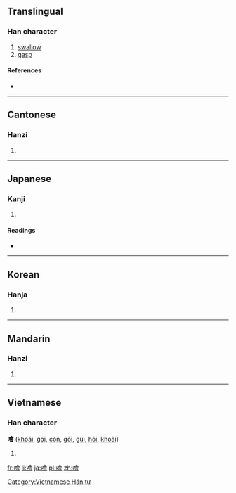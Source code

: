 {{also|哙}}
==Translingual==

===Han character===
{{Han char|rn=30|rad=口|as=13|sn=16|four=6806<sub>6</sub>|canj=口人一日 (ROMA)}}

# [[swallow]]
# [[gasp]]

====References====
* {{Han ref|kx=0211.040|dkj=04407|dj=0433.220|hdz=10693.030|uh=5672|ud=22130|bh=E944|bd=59716}}

----

==Cantonese==

===Hanzi===
{{yue-hanzi|jyut=|y=faai3|sim=哙}}

# {{defn|lang=yue|sort=口13}}

----

==Japanese==

===Kanji===
{{ja-kanji|grade=|rs=口13}}

# {{defn|lang=ja|sort=口13}}

====Readings====
* {{ja-readings|on=[[かい]] (kai), [[け]] (ke), [[わい]] (wai), [[え]] (e), [[かつ]] (katsu), [[かち]] (kachi)|kun=[[のど]] (nodo), [[すする]] (susuru), [[こころよい]] (kokoroyoi), [[あかるい]] (akarui)}}

----

==Korean==

===Hanja===
{{ko-hanja|hangeul=쾌|rv=kwae|mr=k'wae}}

# {{defn|lang=ko|sort=口13}}

----

==Mandarin==

===Hanzi===
{{cmn-hanzi|sim=哙|pin=[[kuài]] ([[kuai4]]), [[pèn]] ([[pen4]])|wg=k'uai<sup>4</sup>, p'en<sup>4</sup>}}

# {{defn|lang=cmn|sort=口13}}

----

==Vietnamese==

===Han character===
'''噲''' ([[khoái]], [[gọi]], [[còn]], [[gỏi]], [[gũi]], [[hỏi]], [[khoải]])

# {{defn|Vietnamese}}

[[Category:Vietnamese Hán tự]]

[[fr:噲]]
[[li:噲]]
[[ja:噲]]
[[pl:噲]]
[[zh:噲]]